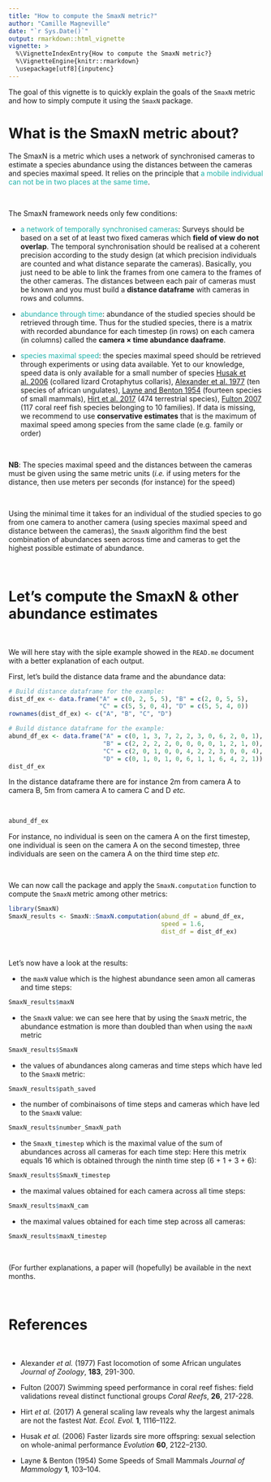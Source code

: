 ```yaml
---
title: "How to compute the SmaxN metric?"
author: "Camille Magneville"
date: "`r Sys.Date()`"
output: rmarkdown::html_vignette
vignette: >
  %\VignetteIndexEntry{How to compute the SmaxN metric?}
  %\VignetteEngine{knitr::rmarkdown}
  \usepackage[utf8]{inputenc}
---
```



The goal of this vignette is to quickly explain the goals of the `SmaxN` metric 
and how to simply compute it using the `SmaxN` package.



# What is the SmaxN metric about? 


The SmaxN is a metric which uses a network of synchronised cameras to estimate a 
species abundance using the distances between the cameras and species maximal speed.
It relies on the principle that <span style="color: lightseagreen;">a mobile 
individual can not be in two places at the same time</span>.

<br>

The SmaxN framework needs only few conditions:

* <span style="color: lightseagreen;">a network of temporally synchronised cameras</span>: Surveys should be based on a set of at least two fixed cameras
which **field of view do not overlap**. The temporal synchronisation should be 
realised at a coherent precision according to the study design (at which 
precision individuals are counted and what distance separate the cameras). 
Basically, you just need to be able to link the frames from one camera to the 
frames of the other cameras. The distances between each pair of cameras must
be known and you must build a **distance dataframe** with cameras in rows and 
columns.

* <span style="color: lightseagreen;">abundance through time</span>: abundance 
of the studied species should be retrieved through time. Thus for the studied 
species, there is a matrix with recorded abundance for each timestep (in rows) 
on each camera (in columns) called the **camera × time abundance daaframe**.

* <span style="color: lightseagreen;">species maximal speed</span>: the species 
maximal speed should be retrieved through experiments or using data available.
Yet to our knowledge, speed data is only available for a small number of species
[Husak et al. 2006](https://onlinelibrary.wiley.com/doi/abs/10.1111/j.0014-3820.2006.tb01849.x) (collared lizard Crotaphytus collaris), [Alexander et al. 1977](https://zslpublications.onlinelibrary.wiley.com/doi/10.1111/j.1469-7998.1977.tb04188.x) (ten species of african ungulates), [Layne and Benton 1954](https://academic.oup.com/jmammal/article-abstract/35/1/103/847724?redirectedFrom=fulltext) (fourteen species of small mammals), [Hirt et al. 2017](https://pubmed.ncbi.nlm.nih.gov/29046579/) (474 terrestrial species), [Fulton 2007](https://link.springer.com/article/10.1007/s00338-007-0195-0) (117 coral reef fish species belonging to 10 families). If data is missing, we recommend to 
use **conservative estimates** that is the maximum of maximal speed among 
species from the same clade (e.g. family or order)

<br>

**NB**: The species maximal speed and the distances between the cameras must be
given using the same metric units (*i.e.* if using meters for the distance,
then use meters per seconds (for instance) for the speed)

<br>

Using the minimal time it takes for an individual of the studied species to go 
from one camera to another camera (using species maximal speed and distance 
between the cameras), the `SmaxN` algorithm find the best combination of 
abundances seen across time and cameras to get the highest possible estimate
of abundance.

<br>


# Let's compute the SmaxN & other abundance estimates


<br>

We will here stay with the siple example showed in the `READ.me` document with a 
better explanation of each output.

First, let's build the distance data frame and the abundance data:


```r
# Build distance dataframe for the example:
dist_df_ex <- data.frame("A" = c(0, 2, 5, 5), "B" = c(2, 0, 5, 5), 
                         "C" = c(5, 5, 0, 4), "D" = c(5, 5, 4, 0))
rownames(dist_df_ex) <- c("A", "B", "C", "D")

# Build distance dataframe for the example:
abund_df_ex <- data.frame("A" = c(0, 1, 3, 7, 2, 2, 3, 0, 6, 2, 0, 1), 
                          "B" = c(2, 2, 2, 2, 0, 0, 0, 0, 1, 2, 1, 0), 
                          "C" = c(2, 0, 1, 0, 0, 4, 2, 2, 3, 0, 0, 4), 
                          "D" = c(0, 1, 0, 1, 0, 6, 1, 1, 6, 4, 2, 1))
dist_df_ex
```

In the distance dataframe there are for instance 2m from camera A to 
camera B, 5m from camera A to camera C and D *etc.*

<br>

```r
abund_df_ex
```

For instance, no individual is seen on the camera A on the first timestep, one individual is seen on the camera A on the second timestep, three individuals are 
seen on the camera A on the third time step *etc.*

<br> 

We can now call the package and apply the `SmaxN.computation` function to compute the `SmaxN` metric
among other metrics:

```r
library(SmaxN)
SmaxN_results <- SmaxN::SmaxN.computation(abund_df = abund_df_ex, 
                                          speed = 1.6, 
                                          dist_df = dist_df_ex)
```

<br>

Let's now have a look at the results:

* the `maxN` value which is the highest abundance seen amon all cameras and 
time steps:

```r
SmaxN_results$maxN
```

* the `SmaxN` value: we can see here that by using the `SmaxN` metric, the 
abundance estmation is more than doubled than when using the `maxN` metric

```r
SmaxN_results$SmaxN
```

* the values of abundances along cameras and time steps which have led to the
`SmaxN` metric:

```r
SmaxN_results$path_saved
```

* the number of combinaisons of time steps and cameras which have led to the 
`SmaxN` value:

```r
SmaxN_results$number_SmaxN_path
```

* the `SmaxN_timestep` which is the maximal value of the sum of abundances 
across all cameras for each time step: Here this metrix equals 16 which is obtained through the ninth time step (6 + 1 + 3 + 6):

```r
SmaxN_results$SmaxN_timestep
```

* the maximal values obtained for each camera across all time steps:

```r
SmaxN_results$maxN_cam
```

* the maximal values obtained for each time step across all cameras:

```r
SmaxN_results$maxN_timestep
```


<br />

(For further explanations, a paper will (hopefully) be available in the next months.


<br>

# References

<br />

- Alexander _et al._ (1977) 
Fast locomotion of some African ungulates
_Journal of Zoology_, **183**, 291-300.

- Fulton (2007) 
Swimming speed performance in coral reef fishes: field validations reveal 
distinct functional groups
_Coral Reefs_, **26**, 217-228.

- Hirt _et al._ (2017) 
A general scaling law reveals why the largest animals are not the fastest 
_Nat. Ecol. Evol._ **1**, 1116–1122.

- Husak _et al._ (2006) 
Faster lizards sire more offspring: sexual selection on whole-animal performance 
_Evolution_ **60**, 2122–2130.

- Layne & Benton (1954) 
Some Speeds of Small Mammals
_Journal of Mammology_ **1**, 103–104.
